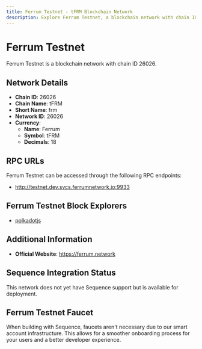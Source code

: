 ```yaml
--- 
title: Ferrum Testnet - tFRM Blockchain Network
description: Explore Ferrum Testnet, a blockchain network with chain ID 26026. Learn about its native currency, Ferrum, and how to interact with the network.
---
```


# Ferrum Testnet

Ferrum Testnet is a blockchain network with chain ID 26026.

## Network Details

- **Chain ID**: 26026
- **Chain Name**: tFRM
- **Short Name**: frm
- **Network ID**: 26026
- **Currency**: 
  - **Name**: Ferrum
  - **Symbol**: tFRM
  - **Decimals**: 18

## RPC URLs

Ferrum Testnet can be accessed through the following RPC endpoints:

- http://testnet.dev.svcs.ferrumnetwork.io:9933

## Ferrum Testnet Block Explorers

- [polkadotjs](https://polkadot.js.org/apps/?rpc=wss%3A%2F%2Ftestnet.dev.svcs.ferrumnetwork.io#/explorer)

## Additional Information

- **Official Website**: https://ferrum.network

## Sequence Integration Status

This network does not yet have Sequence support but is available for deployment.

## Ferrum Testnet Faucet

When building with Sequence, faucets aren't necessary due to our smart account infrastructure. This allows for a smoother onboarding process for your users and a better developer experience.
